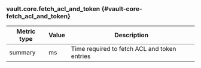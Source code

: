 ### vault.core.fetch_acl_and_token {#vault-core-fetch_acl_and_token}

Metric type | Value | Description
----------- | ----- | -----------
summary     | ms    | Time required to fetch ACL and token entries
